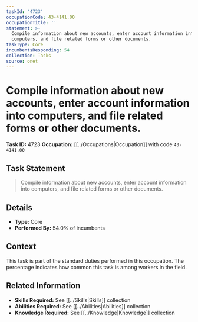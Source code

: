 ```yaml
---
taskId: '4723'
occupationCode: 43-4141.00
occupationTitle: ''
statement: >-
  Compile information about new accounts, enter account information into
  computers, and file related forms or other documents.
taskType: Core
incumbentsResponding: 54
collection: Tasks
source: onet
---
```

# Compile information about new accounts, enter account information into computers, and file related forms or other documents.

**Task ID:** 4723
**Occupation:** [[../Occupations|Occupation]] with code `43-4141.00`

## Task Statement

> Compile information about new accounts, enter account information into computers, and file related forms or other documents.

## Details

- **Type:** Core
- **Performed By:** 54.0% of incumbents

## Context

This task is part of the standard duties performed in this occupation. The percentage indicates how common this task is among workers in the field.

## Related Information

- **Skills Required:** See [[../Skills|Skills]] collection
- **Abilities Required:** See [[../Abilities|Abilities]] collection
- **Knowledge Required:** See [[../Knowledge|Knowledge]] collection
